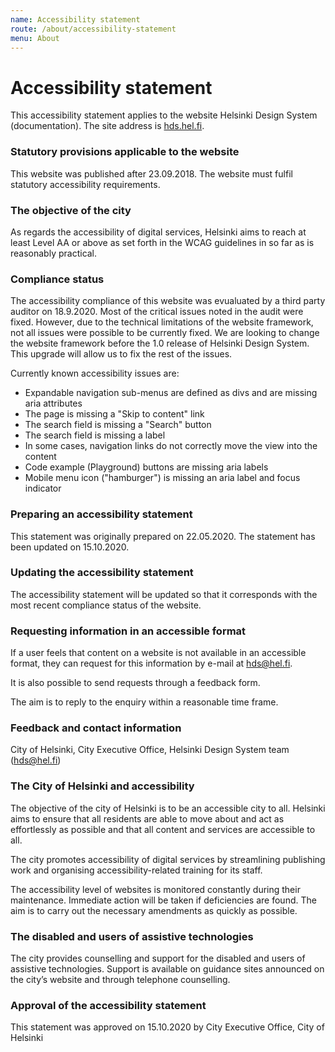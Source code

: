 ```yaml
---
name: Accessibility statement 
route: /about/accessibility-statement
menu: About
---
```



# Accessibility statement

This accessibility statement applies to the website Helsinki Design System (documentation). The site address is [hds.hel.fi](http://hds.hel.fi).

### Statutory provisions applicable to the website
This website was published after 23.09.2018. The website must fulfil statutory accessibility requirements.

### The objective of the city
As regards the accessibility of digital services, Helsinki aims to reach at least Level AA or above as set forth in the WCAG guidelines in so far as is reasonably practical.

### Compliance status
The accessibility compliance of this website was evualuated by a third party auditor on 18.9.2020. Most of the critical issues noted in the audit were fixed. However, due to the technical limitations of the website framework, not all issues were possible to be currently fixed. We are looking to change the website framework before the 1.0 release of Helsinki Design System. This upgrade will allow us to fix the rest of the issues.

Currently known accessibility issues are:
- Expandable navigation sub-menus are defined as divs and are missing aria attributes
- The page is missing a "Skip to content" link
- The search field is missing a "Search" button
- The search field is missing a label
- In some cases, navigation links do not correctly move the view into the content
- Code example (Playground) buttons are missing aria labels
- Mobile menu icon ("hamburger") is missing an aria label and focus indicator

### Preparing an accessibility statement
This statement was originally prepared on 22.05.2020. The statement has been updated on 15.10.2020.

### Updating the accessibility statement
The accessibility statement will be updated so that it corresponds with the most recent compliance status of the website.

### Requesting information in an accessible format
If a user feels that content on a website is not available in an accessible format, they can request for this information by e-mail at [hds@hel.fi](mailto:hds@hel.fi).

<p>It is also possible to send requests through a <Link href="https://www.hel.fi/helsinki/en/administration/participate/feedback" external>feedback form</Link>.</p>

The aim is to reply to the enquiry within a reasonable time frame.

### Feedback and contact information
City of Helsinki, City Executive Office, Helsinki Design System team ([hds@hel.fi](mailto:hds@hel.fi))

### The City of Helsinki and accessibility
The objective of the city of Helsinki is to be an accessible city to all. Helsinki aims to ensure that all residents are able to move about and act as effortlessly as possible and that all content and services are accessible to all.

The city promotes accessibility of digital services by streamlining publishing work and organising accessibility-related training for its staff.

The accessibility level of websites is monitored constantly during their maintenance. Immediate action will be taken if deficiencies are found. The aim is to carry out the necessary amendments as quickly as possible.

### The disabled and users of assistive technologies
The city provides counselling and support for the disabled and users of assistive technologies. Support is available on guidance sites announced on the city’s website and through telephone counselling.

### Approval of the accessibility statement
This statement was approved on 15.10.2020 by City Executive Office, City of Helsinki